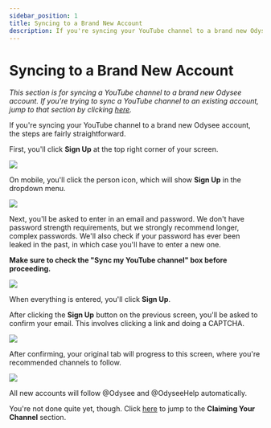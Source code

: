 ---
sidebar_position: 1
title: Syncing to a Brand New Account
description: If you're syncing your YouTube channel to a brand new Odysee account, the steps are fairly straightforward.
---

# Syncing to a Brand New Account

*This section is for syncing a YouTube channel to a brand new Odysee account. If you're trying to sync a YouTube channel to an existing account, jump to that section by clicking [here](#existing).*

If you're syncing your YouTube channel to a brand new Odysee account, the steps are fairly straightforward.

First, you'll click **Sign Up** at the top right corner of your screen. 

![](https://i.imgur.com/59HsYjZ.jpg)

On mobile, you'll click the person icon, which will show **Sign Up** in the dropdown menu.

![](https://i.imgur.com/hGOB1zG.png)

Next, you'll be asked to enter in an email and password. We don't have password strength requirements, but we strongly recommend longer, complex passwords. We'll also check if your password has ever been leaked in the past, in which case you'll have to enter a new one.

**Make sure to check the "Sync my YouTube channel" box before proceeding.**

![](https://i.imgur.com/DfOXLeM.png)

When everything is entered, you'll click **Sign Up**.

After clicking the **Sign Up** button on the previous screen, you'll be asked to confirm your email. This involves clicking a link and doing a CAPTCHA.

![](https://i.imgur.com/P9ckfiY.png)

After confirming, your original tab will progress to this screen, where you're recommended channels to follow. 

![](https://i.imgur.com/yq7x9wj.png)

All new accounts will follow @Odysee and @OdyseeHelp automatically.

You're not done quite yet, though. Click [here](#claim) to jump to the **Claiming Your Channel** section.